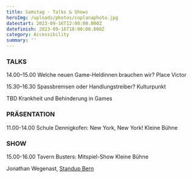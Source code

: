 ```yaml
---
title: Samstag - Talks & Shows
heroImg: /uploads/photos/coplanaphoto.jpg
datestart: 2023-09-16T12:00:00.000Z
datefinish: 2023-09-16T18:00:00.000Z
category: Accessibility
summary: ''
---
```


### TALKS

14.00–15.00	Welche neuen Game-Heldinnen brauchen wir? 	Place Victor

15.30–16.30	Spassbremsen oder Handlungstreiber? 		Kulturpunkt

TBD Krankheit und Behinderung in Games

### PRÄSENTATION

11.00-14.00 	Schule Dennigkofen: New York, New York!		Kleine Bühne

### SHOW

15.00-16.00	Tavern Busters: Mitspiel-Show			Kleine Bühne

Jonathan Wegenast, [Standup Bern](https://standupbern.ch/)
